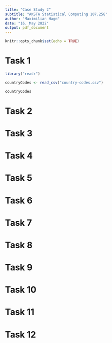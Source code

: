 ```yaml
---
title: "Case Study 2"
subtitle: "AKSTA Statistical Computing 107.258"
author: "Maximilian Hagn"
date: "16. May 2022"
output: pdf_document
---
```


```r
knitr::opts_chunk$set(echo = TRUE)
```

# Task 1

```r

library("readr")

countryCodes <- read_csv("country-codes.csv")

countryCodes

```

\pagebreak
# Task 2

\pagebreak
# Task 3

\pagebreak
# Task 4

\pagebreak
# Task 5

\pagebreak
# Task 6

\pagebreak
# Task 7

\pagebreak
# Task 8

\pagebreak
# Task 9

\pagebreak
# Task 10

\pagebreak
# Task 11

\pagebreak
# Task 12


